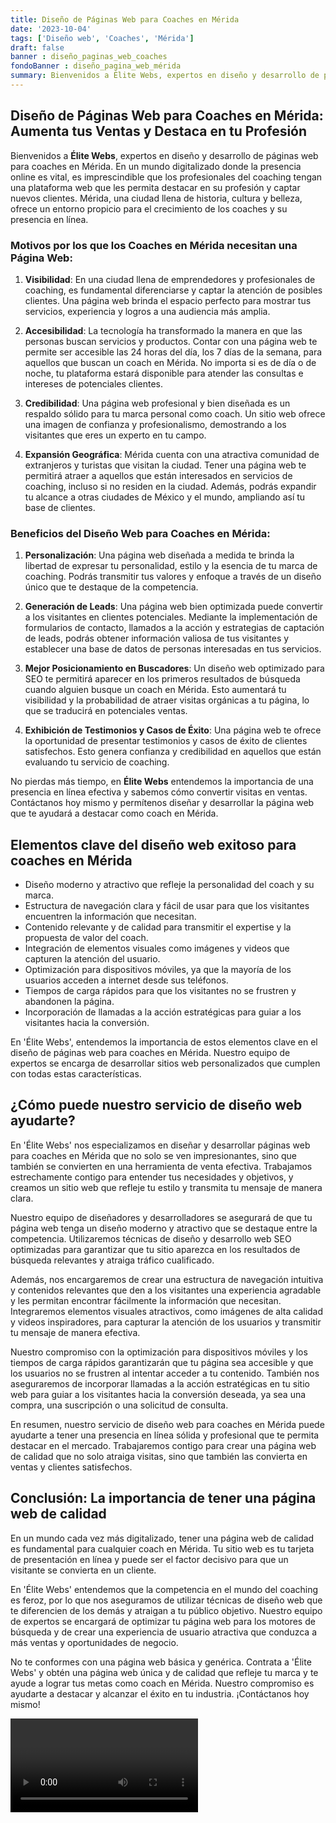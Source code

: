 ```yaml
---
title: Diseño de Páginas Web para Coaches en Mérida
date: '2023-10-04'
tags: ['Diseño web', 'Coaches', 'Mérida']
draft: false
banner : diseño_paginas_web_coaches
fondoBanner : diseño_pagina_web_mérida
summary: Bienvenidos a Élite Webs, expertos en diseño y desarrollo de páginas web para coaches en Mérida. En un mundo digitalizado donde la presencia online es vital, es imprescindible que los profesionales del coaching tengan una plataforma web que les permita destacar en su profesión y captar nuevos clientes. Mérida, una ciudad llena de historia, cultura y belleza, ofrece un entorno propicio para el crecimiento de los coaches y su presencia en línea.
---
```


## Diseño de Páginas Web para Coaches en Mérida: Aumenta tus Ventas y Destaca en tu Profesión

Bienvenidos a **Élite Webs**, expertos en diseño y desarrollo de páginas web para coaches en Mérida. En un mundo digitalizado donde la presencia online es vital, es imprescindible que los profesionales del coaching tengan una plataforma web que les permita destacar en su profesión y captar nuevos clientes. Mérida, una ciudad llena de historia, cultura y belleza, ofrece un entorno propicio para el crecimiento de los coaches y su presencia en línea.

### Motivos por los que los Coaches en Mérida necesitan una Página Web:

1. **Visibilidad**: En una ciudad llena de emprendedores y profesionales de coaching, es fundamental diferenciarse y captar la atención de posibles clientes. Una página web brinda el espacio perfecto para mostrar tus servicios, experiencia y logros a una audiencia más amplia.

2. **Accesibilidad**: La tecnología ha transformado la manera en que las personas buscan servicios y productos. Contar con una página web te permite ser accesible las 24 horas del día, los 7 días de la semana, para aquellos que buscan un coach en Mérida. No importa si es de día o de noche, tu plataforma estará disponible para atender las consultas e intereses de potenciales clientes.

3. **Credibilidad**: Una página web profesional y bien diseñada es un respaldo sólido para tu marca personal como coach. Un sitio web ofrece una imagen de confianza y profesionalismo, demostrando a los visitantes que eres un experto en tu campo.

4. **Expansión Geográfica**: Mérida cuenta con una atractiva comunidad de extranjeros y turistas que visitan la ciudad. Tener una página web te permitirá atraer a aquellos que están interesados en servicios de coaching, incluso si no residen en la ciudad. Además, podrás expandir tu alcance a otras ciudades de México y el mundo, ampliando así tu base de clientes. 

### Beneficios del Diseño Web para Coaches en Mérida:

1. **Personalización**: Una página web diseñada a medida te brinda la libertad de expresar tu personalidad, estilo y la esencia de tu marca de coaching. Podrás transmitir tus valores y enfoque a través de un diseño único que te destaque de la competencia.

2. **Generación de Leads**: Una página web bien optimizada puede convertir a los visitantes en clientes potenciales. Mediante la implementación de formularios de contacto, llamados a la acción y estrategias de captación de leads, podrás obtener información valiosa de tus visitantes y establecer una base de datos de personas interesadas en tus servicios.

3. **Mejor Posicionamiento en Buscadores**: Un diseño web optimizado para SEO te permitirá aparecer en los primeros resultados de búsqueda cuando alguien busque un coach en Mérida. Esto aumentará tu visibilidad y la probabilidad de atraer visitas orgánicas a tu página, lo que se traducirá en potenciales ventas.

4. **Exhibición de Testimonios y Casos de Éxito**: Una página web te ofrece la oportunidad de presentar testimonios y casos de éxito de clientes satisfechos. Esto genera confianza y credibilidad en aquellos que están evaluando tu servicio de coaching.

No pierdas más tiempo, en **Élite Webs** entendemos la importancia de una presencia en línea efectiva y sabemos cómo convertir visitas en ventas. Contáctanos hoy mismo y permítenos diseñar y desarrollar la página web que te ayudará a destacar como coach en Mérida.

<GifSeo />

<Cta />

## Elementos clave del diseño web exitoso para coaches en Mérida

- Diseño moderno y atractivo que refleje la personalidad del coach y su marca.
- Estructura de navegación clara y fácil de usar para que los visitantes encuentren la información que necesitan.
- Contenido relevante y de calidad para transmitir el expertise y la propuesta de valor del coach.
- Integración de elementos visuales como imágenes y videos que capturen la atención del usuario.
- Optimización para dispositivos móviles, ya que la mayoría de los usuarios acceden a internet desde sus teléfonos.
- Tiempos de carga rápidos para que los visitantes no se frustren y abandonen la página.
- Incorporación de llamadas a la acción estratégicas para guiar a los visitantes hacia la conversión.

En 'Élite Webs', entendemos la importancia de estos elementos clave en el diseño de páginas web para coaches en Mérida. Nuestro equipo de expertos se encarga de desarrollar sitios web personalizados que cumplen con todas estas características.

## ¿Cómo puede nuestro servicio de diseño web ayudarte?

En 'Élite Webs' nos especializamos en diseñar y desarrollar páginas web para coaches en Mérida que no solo se ven impresionantes, sino que también se convierten en una herramienta de venta efectiva. Trabajamos estrechamente contigo para entender tus necesidades y objetivos, y creamos un sitio web que refleje tu estilo y transmita tu mensaje de manera clara.

Nuestro equipo de diseñadores y desarrolladores se asegurará de que tu página web tenga un diseño moderno y atractivo que se destaque entre la competencia. Utilizaremos técnicas de diseño y desarrollo web SEO optimizadas para garantizar que tu sitio aparezca en los resultados de búsqueda relevantes y atraiga tráfico cualificado.

Además, nos encargaremos de crear una estructura de navegación intuitiva y contenidos relevantes que den a los visitantes una experiencia agradable y les permitan encontrar fácilmente la información que necesitan. Integraremos elementos visuales atractivos, como imágenes de alta calidad y videos inspiradores, para capturar la atención de los usuarios y transmitir tu mensaje de manera efectiva.

Nuestro compromiso con la optimización para dispositivos móviles y los tiempos de carga rápidos garantizarán que tu página sea accesible y que los usuarios no se frustren al intentar acceder a tu contenido. También nos aseguraremos de incorporar llamadas a la acción estratégicas en tu sitio web para guiar a los visitantes hacia la conversión deseada, ya sea una compra, una suscripción o una solicitud de consulta.

En resumen, nuestro servicio de diseño web para coaches en Mérida puede ayudarte a tener una presencia en línea sólida y profesional que te permita destacar en el mercado. Trabajaremos contigo para crear una página web de calidad que no solo atraiga visitas, sino que también las convierta en ventas y clientes satisfechos.

## Conclusión: La importancia de tener una página web de calidad

En un mundo cada vez más digitalizado, tener una página web de calidad es fundamental para cualquier coach en Mérida. Tu sitio web es tu tarjeta de presentación en línea y puede ser el factor decisivo para que un visitante se convierta en un cliente.

En 'Élite Webs' entendemos que la competencia en el mundo del coaching es feroz, por lo que nos aseguramos de utilizar técnicas de diseño web que te diferencien de los demás y atraigan a tu público objetivo. Nuestro equipo de expertos se encargará de optimizar tu página web para los motores de búsqueda y de crear una experiencia de usuario atractiva que conduzca a más ventas y oportunidades de negocio.

No te conformes con una página web básica y genérica. Contrata a 'Élite Webs' y obtén una página web única y de calidad que refleje tu marca y te ayude a lograr tus metas como coach en Mérida. Nuestro compromiso es ayudarte a destacar y alcanzar el éxito en tu industria. ¡Contáctanos hoy mismo!

<Video />

<CtaBot job='Coaches' city='Mérida'/>

<Gmaps query='Mérida+españa+maps' />